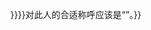 {{Hatnote|这是一个[[冰岛语姓名]]。{{#ifeq: {{{2}}} | male | 姓名的后半部分是[[父名]]，而不是家族[[姓氏]]； | {{#ifeq: {{{2}}} | female | 姓名的后半部分是[[母名]]，而不是家族[[姓氏]]； | {{#ifeq: {{{2}}} | surname | 姓名的后半部分是家族[[姓氏]] ，但是| 姓名的后半部分是[[父名]]，而不是家族[[姓氏]]；}}}}}}对此人的合适称呼应该是“''{{{1}}}''”。}}